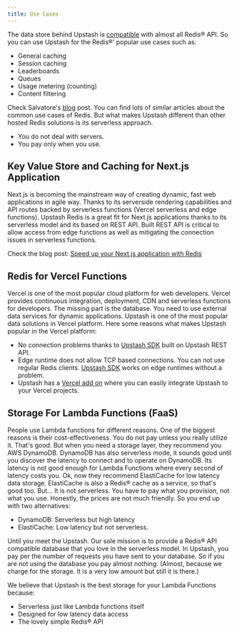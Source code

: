 ```yaml
---
title: Use Cases
---
```


The data store behind Upstash is [compatible](../overall/rediscompatibility.md) with almost all Redis® API. So you can use Upstash for the Redis®' popular use cases such as:
- General caching
- Session caching
- Leaderboards
- Queues
- Usage metering (counting)
- Content filtering

Check Salvatore's  <a href="http://oldblog.antirez.com/post/take-advantage-of-redis-adding-it-to-your-stack.html" target="_blank">blog</a> post. You can find lots of similar articles about the common use cases of Redis. But what makes Upstash different than other hosted Redis solutions is its serverless approach.
- You do not deal with servers.
- You pay only when you use.
         
## Key Value Store and Caching for Next.js Application
Next.js is becoming the mainstream way of creating dynamic, fast web applications in agile way. Thanks to its serverside rendering capabilities and API routes backed by serverless functions (Vercel serverless and edge functions). Upstash Redis is a great fit for Next.js applications thanks to its serverless model and its based on REST API. Built REST API is critical to allow access from edge functions as well as mitigating the connection issues in serverless functions.

Check the blog post: [Speed up your Next.js application with Redis](https://upstash.com/blog/nextjs-caching-with-redis)

## Redis for Vercel Functions
Vercel is one of the most popular cloud platform for web developers. Vercel provides continuous integration, deployment, CDN and serverless functions for developers. The missing part is the database. You need to use external data services for dynamic applications. Upstash is one of the most popular data solutions in Vercel platform. Here some reasons what makes Upstash popular in the Vercel platform:  
- No connection problems thanks to [Upstash SDK](https://github.com/upstash/upstash-redis) built on Upstash REST API.
- Edge runtime does not allow TCP based connections. You can not use regular Redis clients. [Upstash SDK](https://github.com/upstash/upstash-redis) works on edge runtimes without a problem.
- Upstash has a [Vercel add on](https://vercel.com/integrations/upstash) where you can easily integrate Upstash to your Vercel projects.


## Storage For Lambda Functions (FaaS)
People use Lambda functions for different reasons. One of the biggest reasons is their cost-effectiveness. You do not pay unless you really utilize it. That's good. But when you need a storage layer, they recommend you AWS DynamoDB. DynamoDB has also serverless mode, it sounds good until you discover the latency to connect and to operate on DynamoDB. Its latency is not good enough for Lambda Functions where every second of latency costs you. Ok, now they recommend ElastiCache for low latency data storage. ElastiCache is also a Redis® cache as a service, so that's good too. But... It is not serverless. You have to pay what you provision, not what you use. Honestly, the prices are not much friendly. So you end up with two alternatives:
- DynamoDB: Serverless but high latency
- ElastiCache: Low latency but not serverless.

Until you meet the Upstash. Our sole mission is to provide a Redis® API compatible database that you love in the serverless model. In Upstash, you pay per the number of requests you have sent to your database. So if you are not using the database you pay almost nothing. (Almost, because we charge for the storage. It is a very low amount but still it is there.)

We believe that Upstash is the best storage for your Lambda Functions because:
 - Serverless just like Lambda functions itself
 - Designed for low latency data access
 - The lovely simple Redis® API
